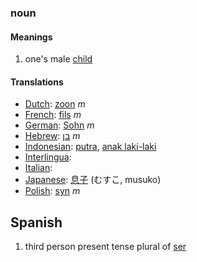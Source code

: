 ===noun===
====Meanings====
#one's male [[child]]
====Translations====
*[[Dutch]]: [[zoon]] ''m''
*[[French]]: [[fils]] ''m''
*[[German]]: [[Sohn]] ''m''
*[[Hebrew]]: [[בן]] ''m''
*[[Indonesian]]: [[putra]], [[anak laki-laki]]
*[[Interlingua]]: [[]]
*[[Italian]]: [[]]
*[[Japanese]]: [[息子]] (むすこ, musuko)
*[[Polish]]: [[syn]] ''m''

==Spanish==

#third person present tense plural of [[ser]]